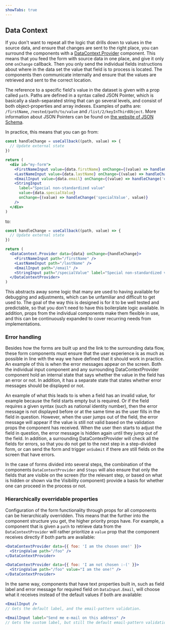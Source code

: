 ```yaml
---
showTabs: true
---
```


## Data Context

If you don't want to repeat all the logic that drills down to values in the source data, and ensure that changes are sent to the right place, you can surround the components with a [DataContext.Provider](/uilib/extensions/deposit/DataContext/Provider) component. This means that you feed the form with source data in one place, and give it only one `onChange` callback. Then you only send the individual fields instructions about where in the data set the value that field is to process is located. The components then communicate internally and ensure that the values are retrieved and sent to the correct location.

The reference to a specific field's value in the dataset is given with a prop called `path`. Paths are defined in a syntax called JSON Pointer, which is basically a slash-separated string that can go several levels, and consist of both object-properties and array indexes. Examples of paths are: `/firstName`, `/nested/path/to/value` and `/list/2/keyInThirdObject`. More information about JSON Pointers can be found on [the website of JSON Schema](https://json-schema.org/draft/2020-12/relative-json-pointer.html).

In practice, this means that you can go from:

```jsx
const handleChange = useCallback((path, value) => {
  // Update external state
})

return (
  <div id="my-form">
    <FirstNameInput value={data.firstName} onChange={(value) => handleChange('firstName', value)} />
    <LastNameInput value={data.lastName} onChange={(value) => handleChange('lastName', value)} />
    <EmailInput value={data.email} onChange={(value) => handleChange('email', value)} />
    <StringInput
      label="Special non-standardized value"
      value={data.specialValue}
      onChange={(value) => handleChange('specialValue', value)}
    />
  </div>
)
```

to:

```jsx
const handleChange = useCallback((path, value) => {
  // Update external state
})

return (
  <DataContext.Provider data={data} onChange={handleChange}>
    <FirstNameInput path="/firstName" />
    <LastNameInput path="/lastName" />
    <EmailInput path="/email" />
    <StringInput path="/specialValue" label="Special non-standardized value" />
  </DataContextProvider>
)
```

This abstracts away some logic that many are used to having available for debugging and adjustments, which can be unfamiliar and difficult to get used to. The goal of the way this is designed is for it to be well tested and predictable, so that you don't need to have this boilerplate logic available. In addition, props from the individual components make them flexible in use, and this can be continuously expanded to cover recurring needs from implementations.

### Error handling

Besides how the forms are built up and the link to the surrounding data flow, these form components must ensure that the user experience is as much as possible in line with the way we have defined that it should work in practice. An example of this is when the error messages appear on the screen. Both the individual input component and any surrounding DataContextProvider component hold an internal state that says whether the value in the field has an error or not. In addition, it has a separate state that states whether error messages should be displayed or not.

An example of what this leads to is when a field has an invalid value, for example because the field starts empty but is required. Or if the field requires a given syntax (such as national identity number), then the error message is not displayed before or at the same time as the user fills in the field in question. However, when the user jumps out of the field, the error message will appear if the value is still not valid based on the validation props the component has received. When the user then starts to adjust the field in question, the error message is hidden again until they jump out of the field. In addition, a surrounding DataContextProvider will check all the fields for errors, so that you do not get to the next step in a step-divided form, or can send the form and trigger `onSubmit` if there are still fields on the screen that have errors.

In the case of forms divided into several steps, the combination of the components `DataContextProvider` and `Steps` will also ensure that only the fields that are visible on the screen (for the relevant step, or based on what is hidden or shown via the Visibility component) provide a basis for whether one can proceed in the process or not.

### Hierarchically overridable properties

Configuration of the form functionality through props for all components can be hierarchically overridden. This means that the further into the component structure you get, the higher priority props have. For example, a component that is given a `path` to retrieve data from the `DataContextProvider` will rather prioritize a `value` prop that the component receives directly if both parts are available:

```jsx
<DataContextProvider data={{ foo: 'I am the chosen one!' }}>
  <StringValue path="/foo" />
</DataContextProvider>
```

```jsx
<DataContextProvider data={{ foo: 'I am not chosen :-(' }}>
  <StringValue path="/foo" value="I am the one!" />
</DataContextProvider>
```

In the same way, components that have text properties built in, such as field label and error message for required field on `DataInput.Email`, will choose what it receives instead of the default values if both are available:

```jsx
<EmailInput />
// Gets the default label, and the email-pattern validation.
```

```jsx
<EmailInput label="Send me e-mail on this address" />
// Gets the custom label, but still the default email-pattern validation.
```
